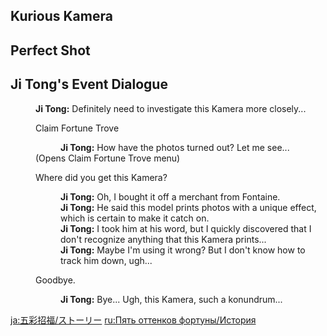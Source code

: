 {{EventTabs}}
{{Description|A merchant planning to enter the Kamera business. However, the current Kamera model he has ordered in seems to have some trange faults...}}

==Kurious Kamera==
{{Transclude|Kurious Kamera (Quest)|Dialogue|main=1|top=1}}

==Perfect Shot==
{{Transclude|Perfect Shot|''Five Flushes of Fortune'' Event Variant|main=1|top=1}}

==Ji Tong's Event Dialogue==
{{Dialogue start}}
:'''Ji Tong:''' Definitely need to investigate this Kamera more closely...
:{{DIcon|Flushes}} Claim Fortune Trove
::'''Ji Tong:''' How have the photos turned out? Let me see...
:;(Opens Claim Fortune Trove menu)
:{{DIcon}} Where did you get this Kamera?
::'''Ji Tong:''' Oh, I bought it off a merchant from Fontaine.
::'''Ji Tong:''' He said this model prints photos with a unique effect, which is certain to make it catch on.
::'''Ji Tong:''' I took him at his word, but I quickly discovered that I don't recognize anything that this Kamera prints...
::'''Ji Tong:''' Maybe I'm using it wrong? But I don't know how to track him down, ugh...
:{{DIcon}} Goodbye.
::'''Ji Tong:''' Bye... Ugh, this Kamera, such a konundrum...
{{Dialogue end}}

[[ja:五彩招福/ストーリー]]
[[ru:Пять оттенков фортуны/История]]
